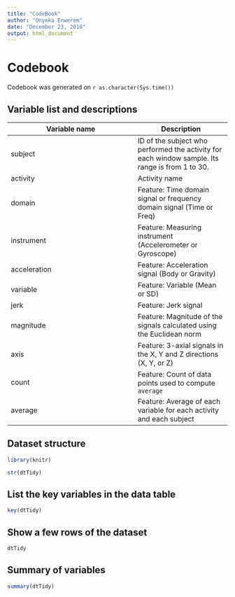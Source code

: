 ```yaml
---
title: "CodeBook"
author: "Onyeka Enwerem"
date: "December 23, 2016"
output: html_document
---
```


Codebook
========
Codebook was generated on `r as.character(Sys.time())` 

Variable list and descriptions
------------------------------

Variable name  | Description
----------------|------------
subject        | ID of the subject who performed the activity for each window sample. Its range is from 1 to 30.
activity       | Activity name
domain         | Feature: Time domain signal or frequency domain signal (Time or Freq)
instrument     | Feature: Measuring instrument (Accelerometer or Gyroscope)
acceleration   | Feature: Acceleration signal (Body or Gravity)
variable       | Feature: Variable (Mean or SD)
jerk           | Feature: Jerk signal
magnitude      | Feature: Magnitude of the signals calculated using the Euclidean norm
axis           | Feature: 3-axial signals in the X, Y and Z directions (X, Y, or Z)
count          | Feature: Count of data points used to compute `average`
average        | Feature: Average of each variable for each activity and each subject

Dataset structure
-----------------
```r
library(knitr)
```


```r
str(dtTidy)
```

List the key variables in the data table
----------------------------------------

```r
key(dtTidy)
```

Show a few rows of the dataset
------------------------------

```r
dtTidy
```


Summary of variables
--------------------

```r
summary(dtTidy)
```


